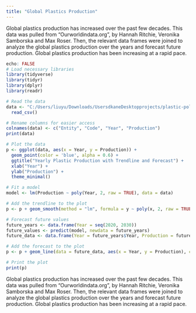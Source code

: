 ```yaml
---
title: "Global Plastics Production"
---
```


Global plastics production has increased over the past few decades. This data was pulled from "Ourworldindata.org", by Hannah Ritchie, Veronika Samborska and Max Roser. Then, the relevant data frames were joined to analyze the global plastics production over the years and forecast future production. Global plastics production has been increasing at a rapid pace.

```r
echo: FALSE
# Load necessary libraries
library(tidyverse)
library(tidyr)
library(dplyr)
library(readr)
```

```r
# Read the data
data <- "C:/Users/liuyu/Downloads/UsersdkaneDesktopprojects/plastic-pollution/1- global-plastics-production.csv" |>
  read_csv()

# Rename columns for easier access
colnames(data) <- c("Entity", "Code", "Year", "Production")
print(data)
```

```r
# Plot the data
p <- ggplot(data, aes(x = Year, y = Production)) +
  geom_point(color = 'blue', alpha = 0.6) +
  ggtitle("Yearly Plastic Production with Trendline and Forecast") +
  xlab("Year") +
  ylab("Production") +
  theme_minimal()

# Fit a model
model <- lm(Production ~ poly(Year, 2, raw = TRUE), data = data)

# Add the trendline to the plot
p <- p + geom_smooth(method = "lm", formula = y ~ poly(x, 2, raw = TRUE), se = FALSE, color = "red")

# Forecast future values
future_years <- data.frame(Year = seq(2020, 2030))
future_values <- predict(model, newdata = future_years)
future_data <- data.frame(Year = future_years$Year, Production = future_values)

# Add the forecast to the plot
p <- p + geom_line(data = future_data, aes(x = Year, y = Production), color = "red", linetype = "dashed")
```

```r
# Print the plot
print(p)
```

Global plastics production has increased over the past few decades. This data was pulled from "Ourworldindata.org", by Hannah Ritchie, Veronika Samborska and Max Roser. Then, the relevant data frames were joined to analyze the global plastics production over the years and forecast future production. Global plastics production has been increasing at a rapid pace.
